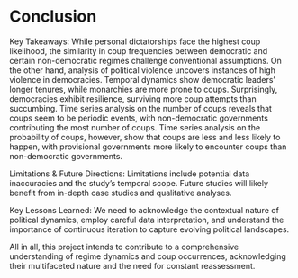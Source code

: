 # Conclusion

Key Takeaways: While personal dictatorships face the highest coup likelihood, the similarity in coup frequencies between democratic and certain non-democratic regimes challenge conventional assumptions. On the other hand, analysis of political violence uncovers instances of high violence in democracies. Temporal dynamics show democratic leaders' longer tenures, while monarchies are more prone to coups. Surprisingly, democracies exhibit resilience, surviving more coup attempts than succumbing. Time series analysis on the number of coups reveals that coups seem to be periodic events, with non-democratic governments contributing the most number of coups. Time series analysis on the probability of coups, however, show that coups are less and less likely to happen, with provisional governments more likely to encounter coups than non-democratic governments.

Limitations & Future Directions: Limitations include potential data inaccuracies and the study's temporal scope. Future studies will likely benefit from in-depth case studies and qualitative analyses. 

Key Lessons Learned: We need to acknowledge the contextual nature of political dynamics, employ careful data interpretation, and understand the importance of continuous iteration to capture evolving political landscapes. 

All in all, this project intends to contribute to a comprehensive understanding of regime dynamics and coup occurrences, acknowledging their multifaceted nature and the need for constant reassessment.
